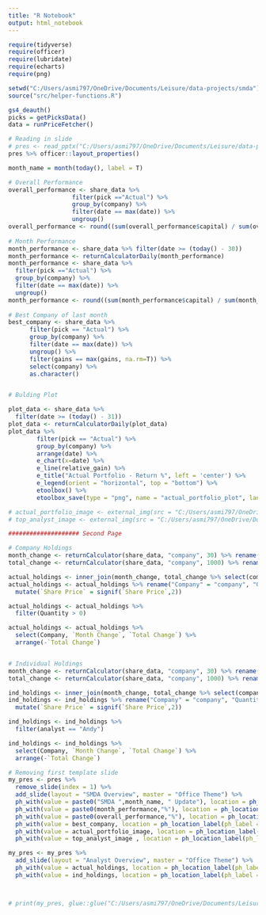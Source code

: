 ```yaml
---
title: "R Notebook"
output: html_notebook
---
```


```r
require(tidyverse)
require(officer)
require(lubridate)
require(echarts)
require(png)

setwd("C:/Users/asmi797/OneDrive/Documents/Leisure/data-projects/smda")
source("src/helper-functions.R")

gs4_deauth()
picks = getPicksData()
data = runPriceFetcher()

```


```r
# Reading in slide
# pres <- read_pptx("C:/Users/asmi797/OneDrive/Documents/Leisure/data-projects/smda/monthly-updates/monthly-update-template.pptx") 
pres %>% officer::layout_properties()

```

```r
month_name = month(today(), label = T)

# Overall Performance
overall_performance <- share_data %>%
                  filter(pick =="Actual") %>%
                  group_by(company) %>%
                  filter(date == max(date)) %>%
                  ungroup()
overall_performance <- round((sum(overall_performance$capital) / sum(overall_performance$stake) - 1) * 100, 2)
    
# Month Performance
month_performance <- share_data %>% filter(date >= (today() - 30))
month_performance <- returnCalculatorDaily(month_performance)
month_performance <- share_data %>%
  filter(pick =="Actual") %>%
  group_by(company) %>%
  filter(date == max(date)) %>%
  ungroup()
month_performance <- round((sum(month_performance$capital) / sum(month_performance$stake) - 1) * 100, 2)
    
# Best Company of last month
best_company <- share_data %>%
      filter(pick == "Actual") %>%
      group_by(company) %>%
      filter(date == max(date)) %>%
      ungroup() %>%
      filter(gains == max(gains, na.rm=T)) %>%
      select(company) %>%
      as.character()


# Bulding Plot

plot_data <- share_data %>%
  filter(date >= (today() - 31))
plot_data <- returnCalculatorDaily(plot_data)
plot_data %>%
        filter(pick == "Actual") %>%
        group_by(company) %>%
        arrange(date) %>%
        e_chart(x=date) %>%
        e_line(relative_gain) %>%
        e_title("Actual Portfolio - Return %", left = 'center') %>%
        e_legend(orient = "horizontal", top = "bottom") %>%
        etoolbox() %>%
        etoolbox_save(type = "png", name = "actual_portfolio_plot", lang = "Save")

# actual_portfolio_image <- external_img(src = "C:/Users/asmi797/OneDrive/Documents/Leisure/data-projects/smda/monthly-updates/actual_portfolio_plot.png")
# top_analyst_image <- external_img(src = "C:/Users/asmi797/OneDrive/Documents/Leisure/data-projects/smda/www/images/analysts/matt-bowden.png", width = 200, height = 300)

```

```r
#################### Second Page

# Company Holdings
month_change <- returnCalculator(share_data, "company", 30) %>% rename("Month Change" = "percent_gain") 
total_change <- returnCalculator(share_data, "company", 1000) %>% rename("Total Change" = "percent_gain") 

actual_holdings <- inner_join(month_change, total_change %>% select(company, `Total Change`), by = "company")
actual_holdings <- actual_holdings %>% rename("Company" = "company", "Quantity" = "num_shares") %>%
  mutate(`Share Price` = signif(`Share Price`,2)) 

actual_holdings <- actual_holdings %>%
  filter(Quantity > 0)

actual_holdings <- actual_holdings %>%
  select(Company, `Month Change`, `Total Change`) %>%
  arrange(-`Total Change`)


# Individual Holdings
month_change <- returnCalculator(share_data, "company", 30) %>% rename("Month Change" = "percent_gain") 
total_change <- returnCalculator(share_data, "company", 1000) %>% rename("Total Change" = "percent_gain") 

ind_holdings <- inner_join(month_change, total_change %>% select(company, `Total Change`), by = "company")
ind_holdings <- ind_holdings %>% rename("Company" = "company", "Quantity" = "num_shares") %>%
  mutate(`Share Price` = signif(`Share Price`,2))

ind_holdings <- ind_holdings %>%
  filter(analyst == "Andy")

ind_holdings <- ind_holdings %>%
  select(Company, `Month Change`, `Total Change`) %>%
  arrange(-`Total Change`)


```


```r
# Removing first template slide
my_pres <- pres %>%
  remove_slide(index = 1) %>%
  add_slide(layout = "SMDA Overview", master = "Office Theme") %>%
  ph_with(value = paste0("SMDA ",month_name, " Update"), location = ph_location_label(ph_label = "firstpagetitle")) %>%
  ph_with(value = paste0(month_performance,"%"), location = ph_location_label(ph_label = "lastmonthpercentchange")) %>%
  ph_with(value = paste0(overall_performance,"%"), location = ph_location_label(ph_label = "overallpercentchange")) %>%
  ph_with(value = best_company, location = ph_location_label(ph_label = "lastmonthbestock")) %>%
  ph_with(value = actual_portfolio_image, location = ph_location_label(ph_label = "lastmonthgraph")) %>%
  ph_with(value = top_analyst_image , location = ph_location_label(ph_label = "lastmonthanalyst"))

my_pres <- my_pres %>%
  add_slide(layout = "Analyst Overview", master = "Office Theme") %>%
  ph_with(value = actual_holdings, location = ph_location_label(ph_label = "Company Holdings Table")) %>%
  ph_with(value = ind_holdings, location = ph_location_label(ph_label = "Individual Holdings Table"))



# print(my_pres, glue::glue("C:/Users/asmi797/OneDrive/Documents/Leisure/data-projects/smda/monthly-updates/new_template.pptx"))
```